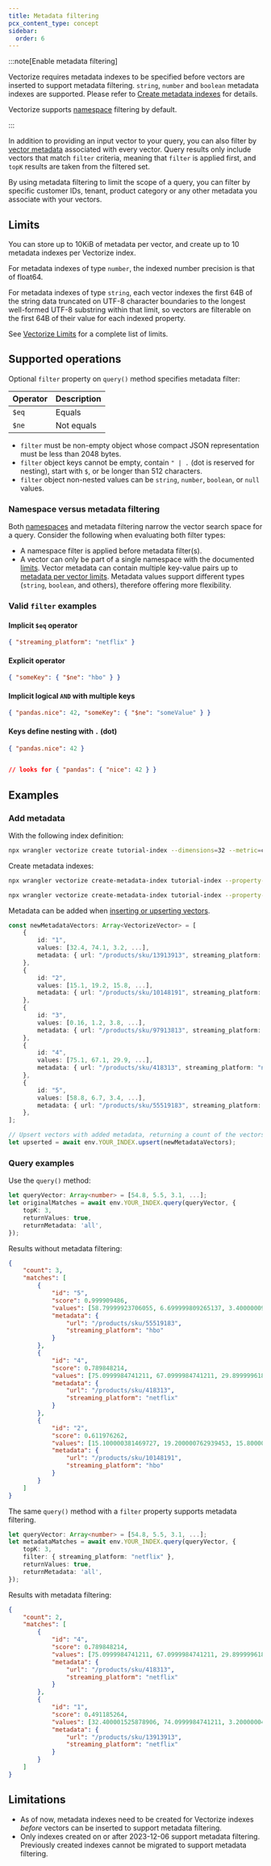 ```yaml
---
title: Metadata filtering
pcx_content_type: concept
sidebar:
  order: 6
---
```



:::note[Enable metadata filtering]

Vectorize requires metadata indexes to be specified before vectors are inserted to support metadata filtering. `string`, `number` and `boolean` metadata indexes are supported. Please refer to [Create metadata indexes](/vectorize/get-started/intro/#4-optional-create-metadata-indexes) for details.

Vectorize supports [namespace](/vectorize/best-practices/insert-vectors/#namespaces) filtering by default.

:::

In addition to providing an input vector to your query, you can also filter by [vector metadata](/vectorize/best-practices/insert-vectors/#metadata) associated with every vector. Query results only include vectors that match `filter` criteria, meaning that `filter` is applied first, and `topK` results are taken from the filtered set.

By using metadata filtering to limit the scope of a query, you can filter by specific customer IDs, tenant, product category or any other metadata you associate with your vectors.

## Limits

You can store up to 10KiB of metadata per vector, and create up to 10 metadata indexes per Vectorize index.

For metadata indexes of type `number`, the indexed number precision is that of float64.

For metadata indexes of type `string`, each vector indexes the first 64B of the string data truncated on UTF-8 character boundaries to the longest well-formed UTF-8 substring within that limit, so vectors are filterable on the first 64B of their value for each indexed property.

See [Vectorize Limits](/vectorize/platform/limits/) for a complete list of limits.

## Supported operations

Optional `filter` property on `query()` method specifies metadata filter:

| Operator | Description |
| -------- | ----------- |
| `$eq`    | Equals      |
| `$ne`    | Not equals  |

- `filter` must be non-empty object whose compact JSON representation must be less than 2048 bytes.
- `filter` object keys cannot be empty, contain `" | .` (dot is reserved for nesting), start with `$`, or be longer than 512 characters.
- `filter` object non-nested values can be `string`, `number`, `boolean`, or `null` values.

### Namespace versus metadata filtering

Both [namespaces](/vectorize/best-practices/insert-vectors/#namespaces) and metadata filtering narrow the vector search space for a query. Consider the following when evaluating both filter types:

- A namespace filter is applied before metadata filter(s).
- A vector can only be part of a single namespace with the documented [limits](/vectorize/platform/limits/). Vector metadata can contain multiple key-value pairs up to [metadata per vector limits](/vectorize/platform/limits/). Metadata values support different types (`string`, `boolean`, and others), therefore offering more flexibility.

### Valid `filter` examples

#### Implicit `$eq` operator

```json
{ "streaming_platform": "netflix" }
```

#### Explicit operator

```json
{ "someKey": { "$ne": "hbo" } }
```

#### Implicit logical `AND` with multiple keys

```json
{ "pandas.nice": 42, "someKey": { "$ne": "someValue" } }
```

#### Keys define nesting with `.` (dot)

```json
{ "pandas.nice": 42 }


// looks for { "pandas": { "nice": 42 } }
```

## Examples

### Add metadata

<Render file="vectorize-legacy" />

With the following index definition:

```sh
npx wrangler vectorize create tutorial-index --dimensions=32 --metric=cosine
```

Create metadata indexes:

```sh
npx wrangler vectorize create-metadata-index tutorial-index --property-name=url --type=string
```

```sh
npx wrangler vectorize create-metadata-index tutorial-index --property-name=streaming_platform --type=string
```

Metadata can be added when [inserting or upserting vectors](/vectorize/best-practices/insert-vectors/#examples).

```ts
const newMetadataVectors: Array<VectorizeVector> = [
	{
		id: "1",
		values: [32.4, 74.1, 3.2, ...],
		metadata: { url: "/products/sku/13913913", streaming_platform: "netflix" },
	},
	{
		id: "2",
		values: [15.1, 19.2, 15.8, ...],
		metadata: { url: "/products/sku/10148191", streaming_platform: "hbo" },
	},
	{
		id: "3",
		values: [0.16, 1.2, 3.8, ...],
		metadata: { url: "/products/sku/97913813", streaming_platform: "amazon" },
	},
	{
		id: "4",
		values: [75.1, 67.1, 29.9, ...],
		metadata: { url: "/products/sku/418313", streaming_platform: "netflix" },
	},
	{
		id: "5",
		values: [58.8, 6.7, 3.4, ...],
		metadata: { url: "/products/sku/55519183", streaming_platform: "hbo" },
	},
];

// Upsert vectors with added metadata, returning a count of the vectors upserted and their vector IDs
let upserted = await env.YOUR_INDEX.upsert(newMetadataVectors);
```

### Query examples

Use the `query()` method:

```ts
let queryVector: Array<number> = [54.8, 5.5, 3.1, ...];
let originalMatches = await env.YOUR_INDEX.query(queryVector, {
	topK: 3,
	returnValues: true,
	returnMetadata: 'all',
});
```

Results without metadata filtering:

```json
{
	"count": 3,
	"matches": [
		{
			"id": "5",
			"score": 0.999909486,
			"values": [58.79999923706055, 6.699999809265137, 3.4000000953674316],
			"metadata": {
				"url": "/products/sku/55519183",
				"streaming_platform": "hbo"
			}
		},
		{
			"id": "4",
			"score": 0.789848214,
			"values": [75.0999984741211, 67.0999984741211, 29.899999618530273],
			"metadata": {
				"url": "/products/sku/418313",
				"streaming_platform": "netflix"
			}
		},
		{
			"id": "2",
			"score": 0.611976262,
			"values": [15.100000381469727, 19.200000762939453, 15.800000190734863],
			"metadata": {
				"url": "/products/sku/10148191",
				"streaming_platform": "hbo"
			}
		}
	]
}
```

The same `query()` method with a `filter` property supports metadata filtering.

```ts
let queryVector: Array<number> = [54.8, 5.5, 3.1, ...];
let metadataMatches = await env.YOUR_INDEX.query(queryVector, {
	topK: 3,
	filter: { streaming_platform: "netflix" },
	returnValues: true,
	returnMetadata: 'all',
});
```

Results with metadata filtering:

```json
{
	"count": 2,
	"matches": [
		{
			"id": "4",
			"score": 0.789848214,
			"values": [75.0999984741211, 67.0999984741211, 29.899999618530273],
			"metadata": {
				"url": "/products/sku/418313",
				"streaming_platform": "netflix"
			}
		},
		{
			"id": "1",
			"score": 0.491185264,
			"values": [32.400001525878906, 74.0999984741211, 3.200000047683716],
			"metadata": {
				"url": "/products/sku/13913913",
				"streaming_platform": "netflix"
			}
		}
	]
}
```

## Limitations

- As of now, metadata indexes need to be created for Vectorize indexes _before_ vectors can be inserted to support metadata filtering.
- Only indexes created on or after 2023-12-06 support metadata filtering. Previously created indexes cannot be migrated to support metadata filtering.

